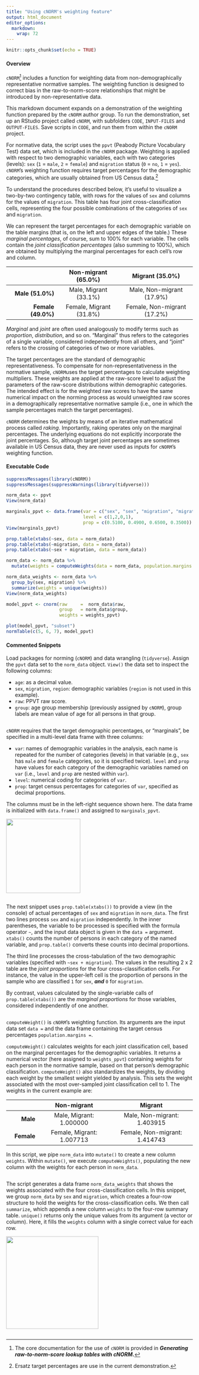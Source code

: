 ```yaml
---
title: "Using cNORM's weighting feature"
output: html_document
editor_options: 
  markdown: 
    wrap: 72
---
```


```r
knitr::opts_chunk$set(echo = TRUE)
```

#### Overview

`cNORM`[^1] includes a function for weighting data from
non-demographically representative normative samples. The weighting
function is designed to correct bias in the raw-to-norm-score
relationships that might be introduced by non-representative data.

[^1]: The core documentation for the use of `cNORM` is provided in
    ***Generating raw-to-norm-score lookup tables with cNORM*****.**

This markdown document expands on a demonstration of the weighting
function prepared by the `cNORM` author group. To run the demonstration,
set up an RStudio project called `cNORM`, with subfolders `CODE`,
`INPUT-FILES` and `OUTPUT-FILES`. Save scripts in `CODE`, and run them
from within the `cNORM` project.

For normative data, the script uses the `ppvt` (Peabody Picture
Vocabulary Test) data set, which is included in the `cNORM` package.
Weighting is applied with respect to two demographic variables, each
with two categories (levels): `sex` (`1` = `male`, `2` = `female`) and
`migration` status (`0` = `no`, `1` = `yes`). `cNORM`'s weighting
function requires target percentages for the demographic categories,
which are usually obtained from US Census data.[^2]

[^2]: Ersatz target percentages are use in the current demonstration.

To understand the procedures described below, it's useful to visualize a
two-by-two contingency table, with rows for the values of `sex` and
columns for the values of `migration`. This table has four joint
cross-classification cells, representing the four possible combinations
of the categories of `sex` and `migration`.

We can represent the target percentages for each demographic variable on
the table margins (that is, on the left and upper edges of the table.)
These *marginal percentages*, of course, sum to 100% for each variable.
The cells contain the *joint classification percentages* (also summing
to 100%), which are obtained by multiplying the marginal percentages for
each cell's row and column.

|                    |   Non-migrant (65.0%)   |       Migrant (35.0%)       |
|-------------------:|:-----------------------:|:---------------------------:|
|   **Male (51.0%)** |  Male, Migrant (33.1%)  |  Male, Non-migrant (17.9%)  |
| **Female (49.0%)** | Female, Migrant (31.8%) | Female, Non-migrant (17.2%) |

*Marginal* and *joint* are often used analogously to modify terms such
as *proportion*, *distribution*, and so on. "Marginal" thus refers to
the categories of a single variable, considered independently from all
others, and "joint" refers to the crossing of categories of two or more
variables.

The target percentages are the standard of demographic
representativeness. To compensate for non-representativeness in the
normative sample, `cNORM`uses the target percentages to calculate
weighting multipliers. These weights are applied at the raw-score level
to adjust the parameters of the raw-score distributions within
demographic categories. The intended effect is for the weighted raw
scores to have the same numerical impact on the norming process as would
unweighted raw scores in a demographically representative normative
sample (i.e., one in which the sample percentages match the target
percentages).

`cNORM` determines the weights by means of an iterative mathematical
process called *raking*. Importantly, raking operates only on the
marginal percentages. The underlying equations do not explicitly
incorporate the joint percentages. So, although target joint percentages
are sometimes available in US Census data, they are never used as inputs
for `cNORM`'s weighting function.

#### Executable Code

```r
suppressMessages(library(cNORM))
suppressMessages(suppressWarnings(library(tidyverse)))

norm_data <- ppvt
View(norm_data)

marginals_ppvt <- data.frame(var = c("sex", "sex", "migration", "migration"),
                             level = c(1,2,0,1),
                             prop = c(0.5100, 0.4900, 0.6500, 0.3500))
View(marginals_ppvt)

prop.table(xtabs(~sex, data = norm_data))
prop.table(xtabs(~migration, data = norm_data))
prop.table(xtabs(~sex + migration, data = norm_data))

norm_data <- norm_data %>% 
  mutate(weights = computeWeights(data = norm_data, population.margins = marginals_ppvt))

norm_data_weights <- norm_data %>%
  group_by(sex, migration) %>%
  summarize(weights = unique(weights))
View(norm_data_weights)

model_ppvt <- cnorm(raw     =  norm_data$raw,
                    group   = norm_data$group,
                    weights = weights_ppvt)

plot(model_ppvt, "subset")
normTable(c(5, 6, 7), model_ppvt)
```

#### Commented Snippets

Load packages for norming (`cNORM`) and data wrangling (`tidyverse`).
Assign the `ppvt` data set to the `norm_data` object. `View()` the data
set to inspect the following columns:

-   `age`: as a decimal value.
-   `sex`, `migration`, `region`: demographic variables (`region` is not
    used in this example).
-   `raw`: PPVT raw score.
-   `group`: age group membership (previously assigned by `cNORM`),
    group labels are mean value of age for all persons in that group.

```r
```

`cNORM` requires that the target demographic percentages, or
"marginals", be specified in a multi-level data frame with three
columns:

-   `var`: names of demographic variables in the analysis, each name is
    repeated for the number of categories (levels) in that variable
    (e.g., `sex` has `male` and `female` categories, so it is specified
    twice). `level` and `prop` have values for each category of the
    demographic variables named on `var` (i.e., `level` and `prop` are
    nested within `var`).
-   `level`: numerical coding for categories of `var`.
-   `prop`: target census percentages for categories of `var`, specified
    as decimal proportions.

The columns must be in the left-right sequence shown here. The data
frame is initialized with `data.frame()` and assigned to
`marginals_ppvt`.

![](images/Screen%20Shot%202022-08-18%20at%202.43.24%20PM.png){width="200"}

```r
```

The next snippet uses `prop.table(xtabs())` to provide a view (in the
console) of actual percentages of `sex` and `migration` in `norm_data`.
The first two lines process `sex` and `migration` independently. In the
inner parentheses, the variable to be processed is specified with the
formula operator `~`, and the input data object is given in the `data =`
argument. `xtabs()` counts the number of persons in each category of the
named variable, and `prop.table()` converts these counts into decimal
proportions.

The third line processes the cross-tabulation of the two demographic
variables (specified with `~sex + migration`). The values in the
resulting 2 x 2 table are the *joint proportions* for the four
cross-classification cells. For instance, the value in the upper-left
cell is the proportion of persons in the sample who are classified `1`
for `sex`, ***and*** `0` for `migration`.

By contrast, values calculated by the single-variable calls of
`prop.table(xtabs())` are the *marginal proportions* for those
variables, considered independently of one another.

```r
```

`computeWeight()` is `cNORM`'s weighting function. Its arguments are the
input data set `data =` and the data frame containing the target census
percentages `population.margins =`.

`computeWeight()` calculates weights for each joint classification cell,
based on the marginal percentages for the demographic variables. It
returns a numerical vector (here assigned to `weights_ppvt`) containing
weights for each person in the normative sample, based on that person's
demographic classification. `computeWeight()` also standardizes the
weights, by dividing each weight by the smallest weight yielded by
analysis. This sets the weight associated with the most over-sampled
joint classification cell to 1. The weights in the current example are:

|            |        Non-migrant        |            Migrant            |
|-----------:|:-------------------------:|:-----------------------------:|
|   **Male** |  Male, Migrant: 1.000000  |  Male, Non-migrant: 1.403915  |
| **Female** | Female, Migrant: 1.007713 | Female, Non-migrant: 1.414743 |

In this script, we pipe `norm_data` into `mutate()` to create a new column `weights`. Within `mutate()`, we execute `computeWeights()`, populating the new column with the weights for each person in `norm_data`.

```r
```

The script generates a data frame `norm_data_weights` that shows the
weights associated with the four cross-classification cells. In this
snippet, we group `norm_data` by `sex` and `migration`, which creates a
four-row structure to hold the weights for the cross-classification
cells. We then call `summarize`, which appends a new column `weights` to
the four-row summary table. `unique()` returns only the unique values
from its argument (a vector or column). Here, it fills the `weights`
column with a single correct value for each row.

![](images/Screen%20Shot%202022-08-19%20at%204.10.17%20PM-01.png){width="249"}

```r
```
